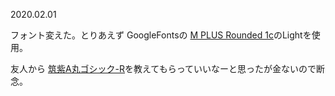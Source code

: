 2020.02.01

フォント変えた。とりあえず GoogleFontsの [M PLUS Rounded 1c](https://fonts.google.com/specimen/M+PLUS+Rounded+1c?selection.family=M+PLUS+Rounded+1c:300&selection.subset=japanese)のLightを使用。

友人から [筑紫A丸ゴシック-R](https://fontworks.co.jp/fontsearch/TsukuARdGothicStd-R/)を教えてもらっていいなーと思ったが金ないので断念。

